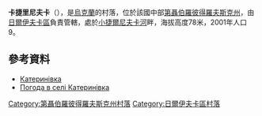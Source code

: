 {{coord|48|47|55|N|36|2|59|E|scale:30000_region:UA|display=title}}

'''卡捷里尼夫卡'''（{{lang-uk|Катеринівка}}），是[[烏克蘭|烏克蘭]]的村落，位於該國中部[[第聶伯羅彼得羅夫斯克州|第聶伯羅彼得羅夫斯克州]]，由[[日爾伊夫卡區|日爾伊夫卡區]]負責管轄，處於[[小捷爾尼夫卡河|小捷爾尼夫卡河]]畔，海拔高度78米，2001年人口9。

==參考資料==
* [http://gska2.rada.gov.ua/pls/z7502/A005?rdat1=06.12.2007&rf7571=6837 Катеринівка]{{dead link|date=2017年11月 |bot=InternetArchiveBot |fix-attempted=yes }}
* [http://weather.in.ua/ua/dnepropetrovskaja/10293 Погода в селі Катеринівка] {{Wayback|url=http://weather.in.ua/ua/dnepropetrovskaja/10293 |date=20160607144555 }}

{{DEFAULTSORT:Катеринівка}}
[[Category:第聶伯羅彼得羅夫斯克州村落|Category:第聶伯羅彼得羅夫斯克州村落]]
[[Category:日爾伊夫卡區村落|Category:日爾伊夫卡區村落]]


{{Dnipropetrovsk-geo-stub}}